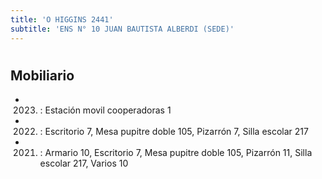 ```yaml
---
title: 'O HIGGINS 2441'
subtitle: 'ENS N° 10 JUAN BAUTISTA ALBERDI (SEDE)'
---
```


#


## Mobiliario

*  (2023) : Estación movil cooperadoras 1 

*  (2022) : Escritorio 7, Mesa pupitre doble 105, Pizarrón 7, Silla escolar 217 

*  (2021) : Armario 10, Escritorio 7, Mesa pupitre doble 105, Pizarrón 11, Silla escolar 217, Varios 10 



